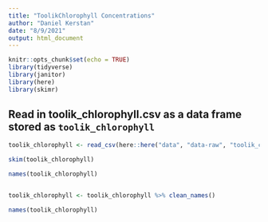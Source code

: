 ```yaml
---
title: "ToolikChlorophyll Concentrations"
author: "Daniel Kerstan"
date: "8/9/2021"
output: html_document
---
```


```r
knitr::opts_chunk$set(echo = TRUE)
library(tidyverse)
library(janitor)
library(here)
library(skimr)
```

## Read in toolik_chlorophyll.csv as a data frame stored as `toolik_chlorophyll`

```r
toolik_chlorophyll <- read_csv(here::here("data", "data-raw", "toolik_chlorophyll.csv"), na = ".")

```

```r
skim(toolik_chlorophyll)

names(toolik_chlorophyll)



```

```r
toolik_chlorophyll <- toolik_chlorophyll %>% clean_names()

names(toolik_chlorophyll)
```





